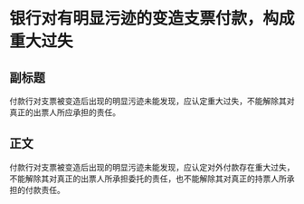 # 银行对有明显污迹的变造支票付款，构成重大过失
## 副标题
付款行对支票被变造后出现的明显污迹未能发现，应认定重大过失，不能解除其对真正的出票人所应承担的责任。
## 正文
付款行对支票被变造后出现的明显污迹未能发现，应认定对外付款存在重大过失，不能解除其对真正的出票人所承担委托的责任，也不能解除其对真正的持票人所承担的付款责任。